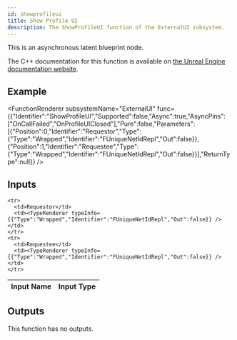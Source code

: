 ```yaml
---
id: showprofileui
title: Show Profile UI
description: The ShowProfileUI function of the ExternalUI subsystem.
---
```



This is an asynchronous latent blueprint node.

The C++ documentation for this function is available on [the Unreal Engine documentation website](https://dev.epicgames.com/documentation/en-us/unreal-engine/API/Plugins/OnlineSubsystem/Interfaces/IOnlineExternalUI/).

## Example

<FunctionRenderer subsystemName="ExternalUI" func={{"Identifier":"ShowProfileUI","Supported":false,"Async":true,"AsyncPins":["OnCallFailed","OnProfileUIClosed"],"Pure":false,"Parameters":[{"Position":0,"Identifier":"Requestor","Type":{"Type":"Wrapped","Identifier":"FUniqueNetIdRepl","Out":false}},{"Position":1,"Identifier":"Requestee","Type":{"Type":"Wrapped","Identifier":"FUniqueNetIdRepl","Out":false}}],"ReturnType":null}} />

## Inputs


<table>
  <thead>
    <tr>
      <th>Input Name</th>
      <th>Input Type</th>
    </tr>
  </thead>
  <tbody>
    
    <tr>
      <td>Requestor</td>
      <td><TypeRenderer typeInfo={{"Type":"Wrapped","Identifier":"FUniqueNetIdRepl","Out":false}} /></td>
    </tr>
    <tr>
      <td>Requestee</td>
      <td><TypeRenderer typeInfo={{"Type":"Wrapped","Identifier":"FUniqueNetIdRepl","Out":false}} /></td>
    </tr>
  </tbody>
</table>


## Outputs

This function has no outputs.

